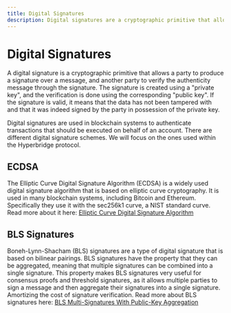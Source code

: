 ```yaml
---
title: Digital Signatures
description: Digital signatures are a cryptographic primitive that allows a party to produce a signature over a message, and another party to verify the authenticity message through the signature.
---
```


# Digital Signatures

A digital signature is a cryptographic primitive that allows a party to produce a signature over a message, and another party to verify the authenticity message through the signature. The signature is created using a "private key", and the verification is done using the corresponding "public key". If the signature is valid, it means that the data has not been tampered with and that it was indeed signed by the party in possession of the private key.

Digital signatures are used in blockchain systems to authenticate transactions that should be executed on behalf of an account. There are different digital signature schemes. We will focus on the ones used within the Hyperbridge protocol.

## ECDSA

The Elliptic Curve Digital Signature Algorithm (ECDSA) is a widely used digital signature algorithm that is based on elliptic curve cryptography. It is used in many blockchain systems, including Bitcoin and Ethereum. Specifically they use it with the sec256k1 curve, a NIST standard curve. Read more about it here: [Elliptic Curve Digital Signature Algorithm](https://en.wikipedia.org/wiki/Elliptic_Curve_Digital_Signature_Algorithm)

## BLS Signatures

Boneh-Lynn-Shacham (BLS) signatures are a type of digital signature that is based on bilinear pairings. BLS signatures have the property that they can be aggregated, meaning that multiple signatures can be combined into a single signature. This property makes BLS signatures very useful for consensus proofs and threshold signatures, as it allows multiple parties to sign a message and then aggregate their signatures into a single signature. Amortizing the cost of signature verification. Read more about BLS signatures here: [BLS Multi-Signatures With Public-Key Aggregation](https://crypto.stanford.edu/~dabo/pubs/papers/BLSmultisig.html)
